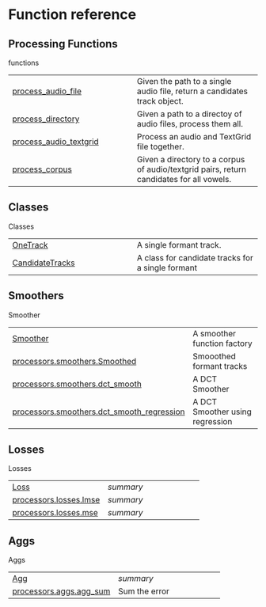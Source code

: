 # Function reference

## Processing Functions

functions

| | |
| --- | --- |
| [process_audio_file](process_audio_file.qmd#fasttrackpy.process_audio_file) | Given the path to a single audio file, return a candidates track object. |
| [process_directory](process_directory.qmd#fasttrackpy.process_directory) | Given a path to a directoy of audio files, process them all. |
| [process_audio_textgrid](process_audio_textgrid.qmd#fasttrackpy.process_audio_textgrid) | Process an audio and TextGrid file together. |
| [process_corpus](process_corpus.qmd#fasttrackpy.process_corpus) | Given a directory to a corpus of audio/textgrid pairs, return candidates for all vowels. |

## Classes

Classes

| | |
| --- | --- |
| [OneTrack](OneTrack.qmd#fasttrackpy.OneTrack) | A single formant track. |
| [CandidateTracks](CandidateTracks.qmd#fasttrackpy.CandidateTracks) | A class for candidate tracks for a single formant |

## Smoothers

Smoother

| | |
| --- | --- |
| [Smoother](Smoother.qmd#fasttrackpy.Smoother) | A smoother function factory |
| [processors.smoothers.Smoothed](processors.smoothers.Smoothed.qmd#fasttrackpy.processors.smoothers.Smoothed) | Smooothed formant tracks |
| [processors.smoothers.dct_smooth](processors.smoothers.dct_smooth.qmd#fasttrackpy.processors.smoothers.dct_smooth) | A DCT Smoother |
| [processors.smoothers.dct_smooth_regression](processors.smoothers.dct_smooth_regression.qmd#fasttrackpy.processors.smoothers.dct_smooth_regression) | A DCT Smoother using regression |

## Losses

Losses

| | |
| --- | --- |
| [Loss](Loss.qmd#fasttrackpy.Loss) | _summary_ |
| [processors.losses.lmse](processors.losses.lmse.qmd#fasttrackpy.processors.losses.lmse) | _summary_ |
| [processors.losses.mse](processors.losses.mse.qmd#fasttrackpy.processors.losses.mse) | _summary_ |

## Aggs

Aggs

| | |
| --- | --- |
| [Agg](Agg.qmd#fasttrackpy.Agg) | _summary_ |
| [processors.aggs.agg_sum](processors.aggs.agg_sum.qmd#fasttrackpy.processors.aggs.agg_sum) | Sum the error |
